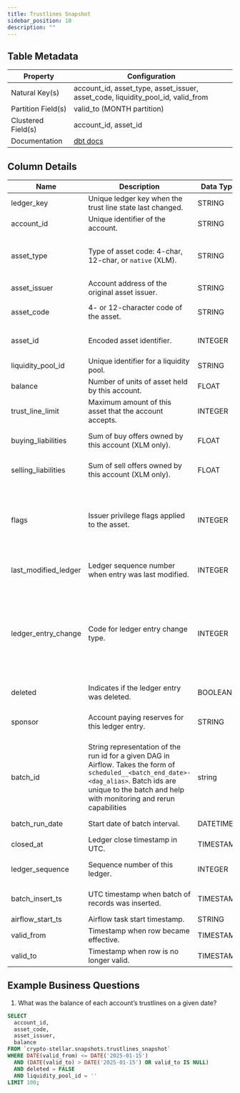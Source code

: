 ```yaml
---
title: Trustlines Snapshot
sidebar_position: 10
description: ""
---
```


<div className="scoped-data-dictionary-table">

## Table Metadata

| Property | Configuration |
| --- | --- |
| Natural Key(s) | account_id, asset_type, asset_issuer, asset_code, liquidity_pool_id, valid_from |
| Partition Field(s) | valid_to (MONTH partition) |
| Clustered Field(s) | account_id, asset_id |
| Documentation | [dbt docs](http://www.stellar-dbt-docs.com/#!/model/model.stellar_dbt_public.trustlines_snapshot) |

## Column Details

| Name | Description | Data Type | Domain Values | Required? | Notes |
| --- | --- | --- | --- | --- | --- |
| ledger_key | Unique ledger key when the trust line state last changed. | STRING |  | Yes | Natural Key. |
| account_id | Unique identifier of the account. | STRING |  | Yes |  |
| asset_type | Type of asset code: 4-char, 12-char, or `native` (XLM). | STRING | <ul><li>credit_alphanum4</li><li>credit_alphanum12</li><li>native</li></ul> | Yes | XLM has no issuer or asset code, shown as `native`. |
| asset_issuer | Account address of the original asset issuer. | STRING |  | No |  |
| asset_code | 4- or 12-character code of the asset. | STRING |  | No | Asset uniqueness = `code + issuer + type`. |
| asset_id | Encoded asset identifier. | INTEGER |  | No | Derived from asset code + issuer + type. |
| liquidity_pool_id | Unique identifier for a liquidity pool. | STRING |  | Yes | Natural Key. Cluster Field. |
| balance | Number of units of asset held by this account. | FLOAT |  | Yes |  |
| trust_line_limit | Maximum amount of this asset that the account accepts. | INTEGER |  | Yes | Set when opening trust line. |
| buying_liabilities | Sum of buy offers owned by this account (XLM only). | FLOAT |  | Yes | Other assets reported in `trust_lines`. |
| selling_liabilities | Sum of sell offers owned by this account (XLM only). | FLOAT |  | Yes | Other assets reported in `trust_lines`. |
| flags | Issuer privilege flags applied to the asset. | INTEGER | <ul><li>0 - None, Default</li><li>1 - Authorized</li><li>2 - Authorized to Maintain Liabilities</li><li>4 - Clawback Enabled</li></ul> | Yes | Flags originate from issuer account. |
| last_modified_ledger | Ledger sequence number when entry was last modified. | INTEGER |  | Yes | Natural Key. Cluster Field. Not a proxy for deletion. |
| ledger_entry_change | Code for ledger entry change type. | INTEGER | <ul><li>0 - Ledger Entry Created</li><li>1 - Ledger Entry Updated</li><li>2 - Ledger Entry Deleted</li><li>3 - Ledger Entry State (value of the entry)</li></ul> | Yes | Some ledger entries cannot be updated. |
| deleted | Indicates if the ledger entry was deleted. | BOOLEAN | true, false | Yes | Deleted entries remain in history. |
| sponsor | Account paying reserves for this ledger entry. | STRING |  | No | Can sponsor accounts, signers, claimable balances, trust lines. |
| batch_id | String representation of the run id for a given DAG in Airflow. Takes the form of `scheduled__<batch_end_date>-<dag_alias>`. Batch ids are unique to the batch and help with monitoring and rerun capabilities | string |  | Yes |  |
| batch_run_date | Start date of batch interval. | DATETIME |  | Yes | Proxy for `closed_at`. |
| closed_at | Ledger close timestamp in UTC. | TIMESTAMP |  | Yes | Ledgers close ~every 5s. |
| ledger_sequence | Sequence number of this ledger. | INTEGER |  | Yes | Cluster Field. Unique, increments per ledger. |
| batch_insert_ts | UTC timestamp when batch of records was inserted. | TIMESTAMP |  | Yes | For engineering/backfill analysis only. |
| airflow_start_ts | Airflow task start timestamp. | STRING |  | Yes |  |
| valid_from | Timestamp when row became effective. | TIMESTAMP |  | Yes | Tracks historical changes. |
| valid_to | Timestamp when row is no longer valid. | TIMESTAMP |  | No | Null = currently active. |

## Example Business Questions

1. What was the balance of each account’s trustlines on a given date?

```sql
SELECT
  account_id,
  asset_code,
  asset_issuer,
  balance
FROM `crypto-stellar.snapshots.trustlines_snapshot`
WHERE DATE(valid_from) <= DATE('2025-01-15')
  AND (DATE(valid_to) > DATE('2025-01-15') OR valid_to IS NULL)
  AND deleted = FALSE
  AND liquidity_pool_id = ''
LIMIT 100;
```

</div>
